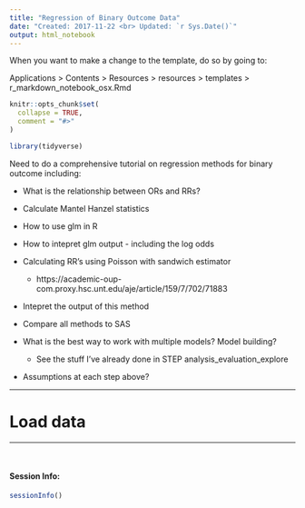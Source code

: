 ```yaml
---
title: "Regression of Binary Outcome Data"
date: "Created: 2017-11-22 <br> Updated: `r Sys.Date()`"
output: html_notebook
---
```


When you want to make a change to the template, do so by going to:

Applications > Contents > Resources > resources > templates > r_markdown_notebook_osx.Rmd

```r
knitr::opts_chunk$set(
  collapse = TRUE,
  comment = "#>"
)
```

```r
library(tidyverse)
```

Need to do a comprehensive tutorial on regression methods for binary outcome including:

* What is the relationship between ORs and RRs?

* Calculate Mantel Hanzel statistics

* How to use glm in R

* How to intepret glm output - including the log odds

* Calculating RR's using Poisson with sandwich estimator

    + https://academic-oup-com.proxy.hsc.unt.edu/aje/article/159/7/702/71883
    
* Intepret the output of this method

* Compare all methods to SAS

* What is the best way to work with multiple models? Model building?

    + See the stuff I've already done in STEP analysis_evaluation_explore

* Assumptions at each step above?

-------------------------------------------------------------------------------

# Load data




-------------------------------------------------------------------------------

&nbsp;

#### Session Info:
```r
sessionInfo()
```
